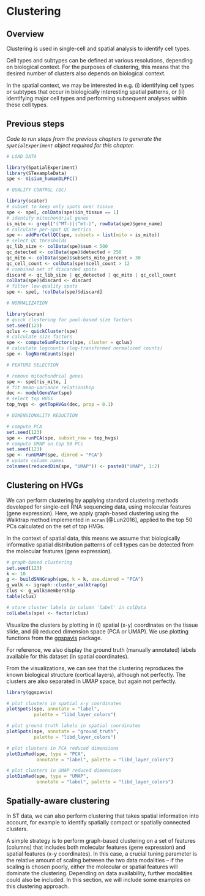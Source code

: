 # Clustering

## Overview

Clustering is used in single-cell and spatial analysis to identify cell types.

Cell types and subtypes can be defined at various resolutions, depending on biological context. For the purposes of clustering, this means that the desired number of clusters also depends on biological context.

In the spatial context, we may be interested in e.g. (i) identifying cell types or subtypes that occur in biologically interesting spatial patterns, or (ii) identifying major cell types and performing subsequent analyses within these cell types.


## Previous steps

*Code to run steps from the previous chapters to generate the `SpatialExperiment` object required for this chapter.*

```r
# LOAD DATA

library(SpatialExperiment)
library(STexampleData)
spe <- Visium_humanDLPFC()

# QUALITY CONTROL (QC)

library(scater)
# subset to keep only spots over tissue
spe <- spe[, colData(spe)$in_tissue == 1]
# identify mitochondrial genes
is_mito <- grepl("(^MT-)|(^mt-)", rowData(spe)$gene_name)
# calculate per-spot QC metrics
spe <- addPerCellQC(spe, subsets = list(mito = is_mito))
# select QC thresholds
qc_lib_size <- colData(spe)$sum < 500
qc_detected <- colData(spe)$detected < 250
qc_mito <- colData(spe)$subsets_mito_percent > 30
qc_cell_count <- colData(spe)$cell_count > 12
# combined set of discarded spots
discard <- qc_lib_size | qc_detected | qc_mito | qc_cell_count
colData(spe)$discard <- discard
# filter low-quality spots
spe <- spe[, !colData(spe)$discard]

# NORMALIZATION

library(scran)
# quick clustering for pool-based size factors
set.seed(123)
qclus <- quickCluster(spe)
# calculate size factors
spe <- computeSumFactors(spe, cluster = qclus)
# calculate logcounts (log-transformed normalized counts)
spe <- logNormCounts(spe)

# FEATURE SELECTION

# remove mitochondrial genes
spe <- spe[!is_mito, ]
# fit mean-variance relationship
dec <- modelGeneVar(spe)
# select top HVGs
top_hvgs <- getTopHVGs(dec, prop = 0.1)

# DIMENSIONALITY REDUCTION

# compute PCA
set.seed(123)
spe <- runPCA(spe, subset_row = top_hvgs)
# compute UMAP on top 50 PCs
set.seed(123)
spe <- runUMAP(spe, dimred = "PCA")
# update column names
colnames(reducedDim(spe, "UMAP")) <- paste0("UMAP", 1:2)
```


## Clustering on HVGs

We can perform clustering by applying standard clustering methods developed for single-cell RNA sequencing data, using molecular features (gene expression). Here, we apply graph-based clustering using the Walktrap method implemented in `scran` [@Lun2016], applied to the top 50 PCs calculated on the set of top HVGs.

In the context of spatial data, this means we assume that biologically informative spatial distribution patterns of cell types can be detected from the molecular features (gene expression).

```r
# graph-based clustering
set.seed(123)
k <- 10
g <- buildSNNGraph(spe, k = k, use.dimred = "PCA")
g_walk <- igraph::cluster_walktrap(g)
clus <- g_walk$membership
table(clus)

# store cluster labels in column 'label' in colData
colLabels(spe) <- factor(clus)
```


Visualize the clusters by plotting in (i) spatial (x-y) coordinates on the tissue slide, and (ii) reduced dimension space (PCA or UMAP). We use plotting functions from the [ggspavis](https://bioconductor.org/packages/ggspavis) package.

For reference, we also display the ground truth (manually annotated) labels available for this dataset (in spatial coordinates).

From the visualizations, we can see that the clustering reproduces the known biological structure (cortical layers), although not perfectly. The clusters are also separated in UMAP space, but again not perfectly.

```r
library(ggspavis)
```

```r
# plot clusters in spatial x-y coordinates
plotSpots(spe, annotate = "label", 
          palette = "libd_layer_colors")

# plot ground truth labels in spatial coordinates
plotSpots(spe, annotate = "ground_truth", 
          palette = "libd_layer_colors")
```

```r
# plot clusters in PCA reduced dimensions
plotDimRed(spe, type = "PCA", 
           annotate = "label", palette = "libd_layer_colors")

# plot clusters in UMAP reduced dimensions
plotDimRed(spe, type = "UMAP", 
           annotate = "label", palette = "libd_layer_colors")
```


## Spatially-aware clustering

In ST data, we can also perform clustering that takes spatial information into account, for example to identify spatially compact or spatially connected clusters.

A simple strategy is to perform graph-based clustering on a set of features (columns) that includes both molecular features (gene expression) and spatial features (x-y coordinates). In this case, a crucial tuning parameter is the relative amount of scaling between the two data modalities -- if the scaling is chosen poorly, either the molecular or spatial features will dominate the clustering. Depending on data availability, further modalities could also be included. In this section, we will include some examples on this clustering approach.

